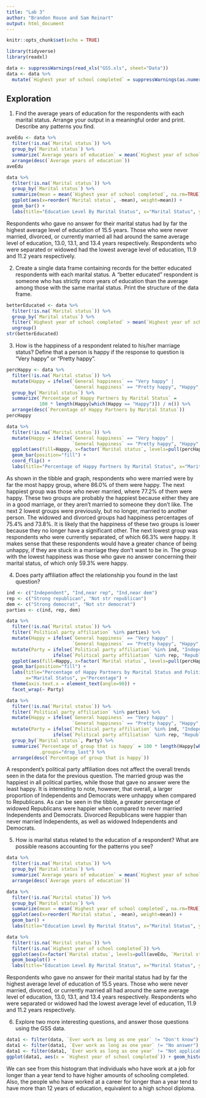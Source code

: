 ```yaml
---
title: "Lab 3"
author: "Brandon Rouse and Sam Reinart"
output: html_document
---
```


```r
knitr::opts_chunk$set(echo = TRUE)
```

```r
library(tidyverse)
library(readxl)

data <- suppressWarnings(read_xls("GSS.xls", sheet="Data"))
data <- data %>% 
  mutate(`Highest year of school completed` = suppressWarnings(as.numeric(`Highest year of school completed`)))
```

## Exploration
1. Find the average years of education for the respondents with each marital status. Arrange your output in a meaningful order and print. Describe any patterns you find.

```r
aveEdu <- data %>% 
  filter(!is.na(`Marital status`)) %>%
  group_by(`Marital status`) %>%
  summarize(`Average years of education` = mean(`Highest year of school completed`, na.rm=TRUE)) %>%
  arrange(desc(`Average years of education`))
aveEdu

data %>% 
  filter(!is.na(`Marital status`)) %>%
  group_by(`Marital status`) %>%
  summarize(mean = mean(`Highest year of school completed`, na.rm=TRUE)) %>%
  ggplot(aes(x=reorder(`Marital status`, -mean), weight=mean)) + 
  geom_bar() + 
  labs(title="Education Level By Marital Status", x="Marital Status", y="Average years of education")
```

Respondents who gave no answer for their marital status had by far the highest average level of education of 15.5 years. Those who were never married, divorced, or currently married all had around the same average level of education, 13.0, 13.1, and 13.4 years respectively. Respondents who were separated or widowed had the lowest average level of education, 11.9 and 11.2 years respectively. 

2. Create a single data frame containing records for the better educated respondents with each marital status. A “better educated” respondent is someone who has strictly more years of education than the average among those with the same marital status. Print the structure of the data frame.

```r
betterEducated <- data %>%
  filter(!is.na(`Marital status`)) %>%
  group_by(`Marital status`) %>%
  filter(`Highest year of school completed` > mean(`Highest year of school completed`, na.rm=TRUE)) %>%
  ungroup()
str(betterEducated)
```

3. How is the happiness of a respondent related to his/her marriage status? Define that a person is happy if the response to question is “Very happy” or “Pretty happy”.

```r
percHappy <- data %>%
  filter(!is.na(`Marital status`)) %>%
  mutate(Happy = ifelse(`General happiness` == "Very happy" | 
                        `General happiness` == "Pretty happy", "Happy", "Unhappy")) %>%
  group_by(`Marital status`) %>%
  summarize(`Percentage of Happy Partners by Marital Status` = 
            100 * length(Happy[which(Happy == "Happy")]) / n()) %>%
  arrange(desc(`Percentage of Happy Partners by Marital Status`))
percHappy

data %>%
  filter(!is.na(`Marital status`)) %>%
  mutate(Happy = ifelse(`General happiness` == "Very happy" | 
                        `General happiness` == "Pretty happy", "Happy", "Unhappy")) %>%
  ggplot(aes(fill=Happy, x=factor(`Marital status`, levels=pull(percHappy, `Marital status`)))) + 
  geom_bar(position="fill") + 
  coord_flip() + 
  labs(title="Percentage of Happy Partners by Marital Status", x="Marital Status", y="Percentage")
```

As shown in the tibble and graph, respondents who were married were by far the most happy group, where 86.0% of them were happy. The next happiest group was those who never married, where 77.2% of them were happy. These two groups are probably the happiest because either they are in a good marriage, or they aren't married to someone they don't like. The next 2 lowest groups were previously, but no longer, married to another person. The widowed and divorced groups had happiness percentages of 75.4% and 73.8%. It is likely that the happiness of these two groups is lower because they no longer have a significant other. The next lowest group was respondents who were currently separated, of which 66.3% were happy. It makes sense that these respondents would have a greater chance of being unhappy, if they are stuck in a marriage they don't want to be in. The group with the lowest happiness was those who gave no answer concerning their marital status, of which only 59.3% were happy.

4. Does party affiliation affect the relationship you found in the last question?

```r
ind <- c("Independent", "Ind,near rep", "Ind,near dem")
rep <- c("Strong republican", "Not str republican")
dem <- c("Strong democrat", "Not str democrat")
parties <- c(ind, rep, dem)

data %>%
  filter(!is.na(`Marital status`)) %>%
  filter(`Political party affiliation` %in% parties) %>%
  mutate(Happy = ifelse(`General happiness` == "Very happy" | 
                        `General happiness` == "Pretty happy", "Happy", "Unhappy")) %>%
  mutate(Party = ifelse(`Political party affiliation` %in% ind, "Independent", 
                 ifelse(`Political party affiliation` %in% rep, "Republican", "Democrat"))) %>%
  ggplot(aes(fill=Happy, x=factor(`Marital status`, levels=pull(percHappy, `Marital status`)))) + 
  geom_bar(position="fill") + 
  labs(title="Percentage of Happy Partners by Marital Status and Political Party", 
       x="Marital Status", y="Percentage") +
  theme(axis.text.x = element_text(angle=90)) +
  facet_wrap(~ Party)

data %>%
  filter(!is.na(`Marital status`)) %>%
  filter(`Political party affiliation` %in% parties) %>%
  mutate(Happy = ifelse(`General happiness` == "Very happy" | 
                        `General happiness` == "Pretty happy", "Happy", "Unhappy")) %>%
  mutate(Party = ifelse(`Political party affiliation` %in% ind, "Independent", 
                 ifelse(`Political party affiliation` %in% rep, "Republican", "Democrat"))) %>%
  group_by(`Marital status`, Party) %>%
  summarize(`Percentage of group that is happy` = 100 * length(Happy[which(Happy == "Happy")]) / n(), 
            .groups="drop_last") %>%
  arrange(desc(`Percentage of group that is happy`))
```

A respondent's political party affiliation does not affect the overall trends seen in the data for the previous question. The married group was the happiest in all political parties, while those that gave no answer were the least happy. It is interesting to note, however, that overall, a larger proportion of Independents and Democrats were unhappy when compared to Republicans. As can be seen in the tibble, a greater percentage of widowed Republicans were happier when compared to never married Independents and Democrats. Divorced Republicans were happier than never married Independents, as well as widowed Independents and Democrats.

5. How is marital status related to the education of a respondent? What are possible reasons accounting for the patterns you see?

```r
data %>% 
  filter(!is.na(`Marital status`)) %>%
  group_by(`Marital status`) %>%
  summarize(`Average years of education` = mean(`Highest year of school completed`, na.rm=TRUE)) %>%
  arrange(desc(`Average years of education`))

data %>% 
  filter(!is.na(`Marital status`)) %>%
  group_by(`Marital status`) %>%
  summarize(mean = mean(`Highest year of school completed`, na.rm=TRUE)) %>%
  ggplot(aes(x=reorder(`Marital status`, -mean), weight=mean)) + 
  geom_bar() + 
  labs(title="Education Level By Marital Status", x="Marital Status", y="Average years of education")

data %>% 
  filter(!is.na(`Marital status`)) %>%
  filter(!is.na(`Highest year of school completed`)) %>%
  ggplot(aes(x=factor(`Marital status`, levels=pull(aveEdu, `Marital status`)), y=`Highest year of school completed`)) + 
  geom_boxplot() + 
  labs(title="Education Level By Marital Status", x="Marital Status", y="Years of education")
```

Respondents who gave no answer for their marital status had by far the highest average level of education of 15.5 years. Those who were never married, divorced, or currently married all had around the same average level of education, 13.0, 13.1, and 13.4 years respectively. Respondents who were separated or widowed had the lowest average level of education, 11.9 and 11.2 years respectively. 

6. Explore two more interesting questions, and answer those questions using the GSS data.
```r
data1 <- filter(data, `Ever work as long as one year` != "Don't know")
data1 <- filter(data1, `Ever work as long as one year` != "No answer")
data1 <- filter(data1, `Ever work as long as one year` != "Not applicable")
ggplot(data1, aes(x = `Highest year of school completed`)) + geom_histogram() + facet_wrap(~`Ever work as long as one year`) + labs(x= "Highest Schooling", y = "Count", title = "Highest Schooling v. Being at a Career Longer than a Year")
```

We can see from this histogram that individuals who have work at a job for longer than a year tend to have higher amounts of schooling completed. Also, the people who have worked at a career for longer than a year tend to have more than 12 years of education, equivalent to a high school diploma.
